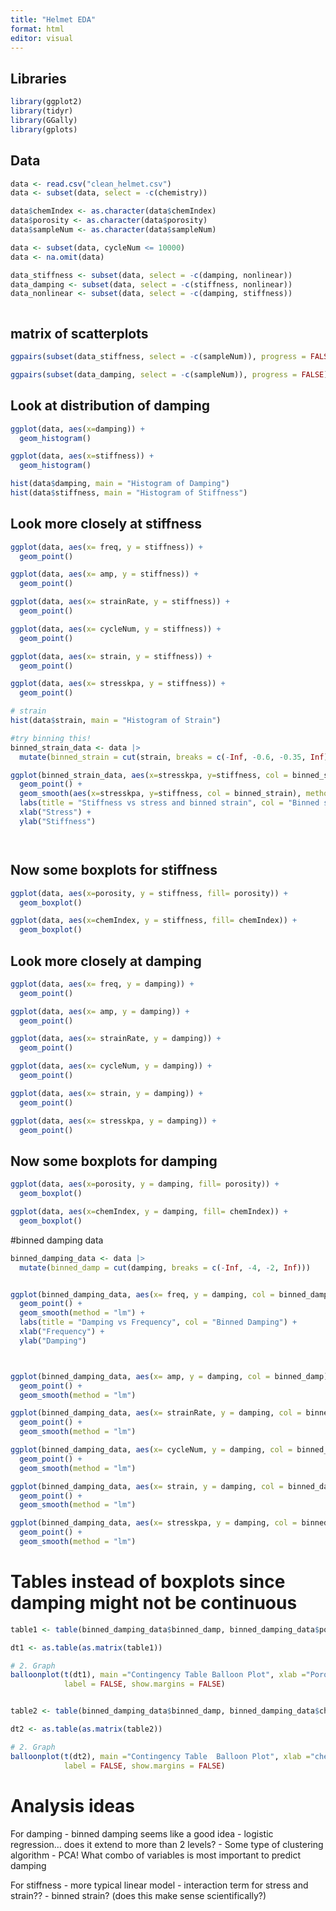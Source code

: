 ```yaml
---
title: "Helmet EDA"
format: html
editor: visual
---
```


## Libraries

```r
library(ggplot2)
library(tidyr)
library(GGally)
library(gplots)

```

## Data

```r
data <- read.csv("clean_helmet.csv")
data <- subset(data, select = -c(chemistry))

data$chemIndex <- as.character(data$chemIndex)
data$porosity <- as.character(data$porosity)
data$sampleNum <- as.character(data$sampleNum)

data <- subset(data, cycleNum <= 10000)
data <- na.omit(data)

data_stiffness <- subset(data, select = -c(damping, nonlinear))
data_damping <- subset(data, select = -c(stiffness, nonlinear))
data_nonlinear <- subset(data, select = -c(damping, stiffness))



```

## matrix of scatterplots

```r
ggpairs(subset(data_stiffness, select = -c(sampleNum)), progress = FALSE)

ggpairs(subset(data_damping, select = -c(sampleNum)), progress = FALSE)


```

## Look at distribution of damping

```r
ggplot(data, aes(x=damping)) +
  geom_histogram()

ggplot(data, aes(x=stiffness)) +
  geom_histogram()

hist(data$damping, main = "Histogram of Damping")
hist(data$stiffness, main = "Histogram of Stiffness")

```

## Look more closely at stiffness

```r
ggplot(data, aes(x= freq, y = stiffness)) +
  geom_point()

ggplot(data, aes(x= amp, y = stiffness)) +
  geom_point()

ggplot(data, aes(x= strainRate, y = stiffness)) +
  geom_point()

ggplot(data, aes(x= cycleNum, y = stiffness)) +
  geom_point()

ggplot(data, aes(x= strain, y = stiffness)) +
  geom_point()

ggplot(data, aes(x= stresskpa, y = stiffness)) +
  geom_point()

# strain 
hist(data$strain, main = "Histogram of Strain")

#try binning this!
binned_strain_data <- data |> 
  mutate(binned_strain = cut(strain, breaks = c(-Inf, -0.6, -0.35, Inf)))

ggplot(binned_strain_data, aes(x=stresskpa, y=stiffness, col = binned_strain)) +
  geom_point() +
  geom_smooth(aes(x=stresskpa, y=stiffness, col = binned_strain), method = "lm") +
  labs(title = "Stiffness vs stress and binned strain", col = "Binned strain") +
  xlab("Stress") +
  ylab("Stiffness")




```

## Now some boxplots for stiffness

```r

ggplot(data, aes(x=porosity, y = stiffness, fill= porosity)) +
  geom_boxplot()

ggplot(data, aes(x=chemIndex, y = stiffness, fill= chemIndex)) +
  geom_boxplot()
```

## Look more closely at damping

```r
ggplot(data, aes(x= freq, y = damping)) +
  geom_point()

ggplot(data, aes(x= amp, y = damping)) +
  geom_point()

ggplot(data, aes(x= strainRate, y = damping)) +
  geom_point()

ggplot(data, aes(x= cycleNum, y = damping)) +
  geom_point()

ggplot(data, aes(x= strain, y = damping)) +
  geom_point()

ggplot(data, aes(x= stresskpa, y = damping)) +
  geom_point()
```

## Now some boxplots for damping

```r

ggplot(data, aes(x=porosity, y = damping, fill= porosity)) +
  geom_boxplot()

ggplot(data, aes(x=chemIndex, y = damping, fill= chemIndex)) +
  geom_boxplot()
```

#binned damping data

```r

binned_damping_data <- data |> 
  mutate(binned_damp = cut(damping, breaks = c(-Inf, -4, -2, Inf)))


ggplot(binned_damping_data, aes(x= freq, y = damping, col = binned_damp)) +
  geom_point() +
  geom_smooth(method = "lm") +
  labs(title = "Damping vs Frequency", col = "Binned Damping") +
  xlab("Frequency") +
  ylab("Damping")



ggplot(binned_damping_data, aes(x= amp, y = damping, col = binned_damp)) +
  geom_point() +
  geom_smooth(method = "lm")

ggplot(binned_damping_data, aes(x= strainRate, y = damping, col = binned_damp)) +
  geom_point() +
  geom_smooth(method = "lm")

ggplot(binned_damping_data, aes(x= cycleNum, y = damping, col = binned_damp)) +
  geom_point() +
  geom_smooth(method = "lm")

ggplot(binned_damping_data, aes(x= strain, y = damping, col = binned_damp)) +
  geom_point() +
  geom_smooth(method = "lm")

ggplot(binned_damping_data, aes(x= stresskpa, y = damping, col = binned_damp)) +
  geom_point() +
  geom_smooth(method = "lm")

```

# Tables instead of boxplots since damping might not be continuous

```r

table1 <- table(binned_damping_data$binned_damp, binned_damping_data$porosity)

dt1 <- as.table(as.matrix(table1))

# 2. Graph
balloonplot(t(dt1), main ="Contingency Table Balloon Plot", xlab ="Porosity", ylab="Damping (binned)",
            label = FALSE, show.margins = FALSE)


table2 <- table(binned_damping_data$binned_damp, binned_damping_data$chemIndex)

dt2 <- as.table(as.matrix(table2))

# 2. Graph
balloonplot(t(dt2), main ="Contingency Table  Balloon Plot", xlab ="chemIndex", ylab="Damping (binned)",
            label = FALSE, show.margins = FALSE)

```

# Analysis ideas

For damping - binned damping seems like a good idea - logistic regression... does it extend to more than 2 levels? - Some type of clustering algorithm - PCA! What combo of variables is most important to predict damping

For stiffness - more typical linear model - interaction term for stress and strain?? - binned strain? (does this make sense scientifically?)
